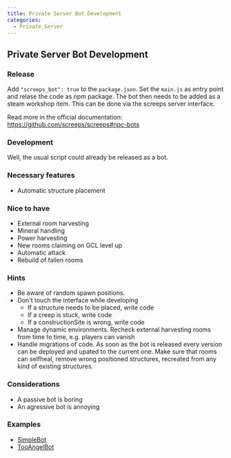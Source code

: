 ```yaml
---
title: Private Server Bot Development
categories:
  - Private_Server
---
```


## Private Server Bot Development

### Release

Add `"screeps_bot": true` to the `package.json`. Set the `main.js` as entry point and relase the code as npm package. The bot then needs to be added as a steam workshop item. This can be done via the screeps server interface.

Read more in the official documentation: https://github.com/screeps/screeps#npc-bots

### Development

Well, the usual script could already be released as a bot.

### Necessary features

- Automatic structure placement

### Nice to have

- External room harvesting 
- Mineral handling 
- Power harvesting
- New rooms claiming on GCL level up 
- Automatic attack 
- Rebuild of fallen rooms 

### Hints

- Be aware of random spawn positions.
- Don't touch the interface while developing
  - If a structure needs to be placed, write code
  - If a creep is stuck, write code
  - If a constructionSite is wrong, write code
- Manage dynamic environments. Recheck external harvesting rooms from time to time, e.g. players can vanish
- Handle migrations of code. As soon as the bot is released every version can be deployed and upated to the current one. Make sure that rooms can selfheal, remove wrong positioned structures, recreated from any kind of existing structures.

### Considerations

- A passive bot is boring
- An agressive bot is annoying

### Examples

- [SimpleBot](https://github.com/screeps/launcher/tree/master/init_dist/node_modules/%40screeps/simplebot)
- [TooAngelBot](https://github.com/TooAngel/screeps)

